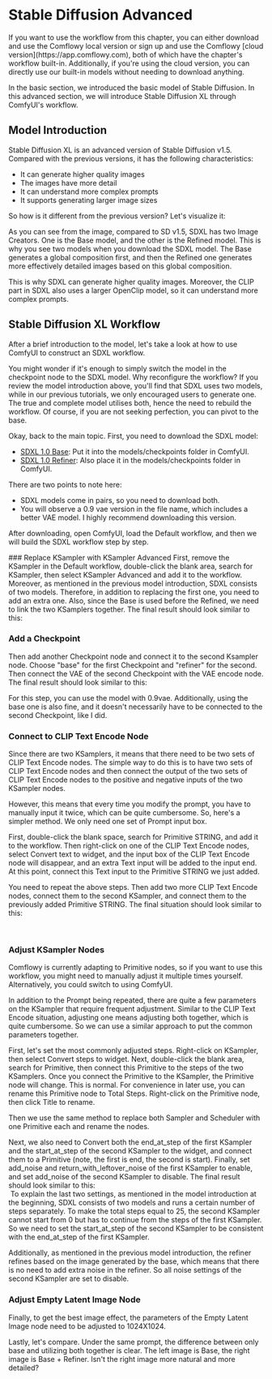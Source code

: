 
# Stable Diffusion Advanced

<Callout type="warning" emoji="⚠️">
  If you want to use the workflow from this chapter, you can either download and use the Comflowy local version or sign up and use the Comflowy [cloud version](https://app.comflowy.com), both of which have the chapter's workflow built-in. Additionally, if you're using the cloud version, you can directly use our built-in models without needing to download anything.
</Callout>

In the basic section, we introduced the basic model of Stable Diffusion. In this advanced section, we will introduce Stable Diffusion XL through ComfyUI's workflow.

## Model Introduction

Stable Diffusion XL is an advanced version of Stable Diffusion v1.5. Compared with the previous versions, it has the following characteristics:
* It can generate higher quality images
* The images have more detail
* It can understand more complex prompts
* It supports generating larger image sizes

So how is it different from the previous version? Let's visualize it:
<br/>
<PhotoProvider>
  <PhotoView src="/stable-diffusion-advanced/001.png">
    <img src="/stable-diffusion-advanced/001.png" alt="" className='rounded-lg'/>
  </PhotoView>
</PhotoProvider>

As you can see from the image, compared to SD v1.5, SDXL has two Image Creators. One is the Base model, and the other is the Refined model. This is why you see two models when you download the SDXL model. The Base generates a global composition first, and then the Refined one generates more effectively detailed images based on this global composition.

This is why SDXL can generate higher quality images. Moreover, the CLIP part in SDXL also uses a larger OpenClip model, so it can understand more complex prompts.

## Stable Diffusion XL Workflow 

After a brief introduction to the model, let's take a look at how to use ComfyUI to construct an SDXL workflow.

<Callout emoji="💡">
  You might wonder if it's enough to simply switch the model in the checkpoint node to the SDXL model. Why reconfigure the workflow?
  If you review the model introduction above, you'll find that SDXL uses two models, while in our previous tutorials, we only encouraged users to generate one. The true and complete model utilises both, hence the need to rebuild the workflow. Of course, if you are not seeking perfection, you can pivot to the base.
</Callout>

Okay, back to the main topic. First, you need to download the SDXL model:
* [SDXL 1.0 Base](https://huggingface.co/stabilityai/stable-diffusion-xl-base-1.0/tree/main): Put it into the models/checkpoints folder in ComfyUI.
* [SDXL 1.0 Refiner](https://huggingface.co/stabilityai/stable-diffusion-xl-refiner-1.0/tree/main): Also place it in the models/checkpoints folder in ComfyUI.

There are two points to note here:
* SDXL models come in pairs, so you need to download both.
* You will observe a 0.9 vae version in the file name, which includes a better VAE model. I highly recommend downloading this version.

After downloading, open ComfyUI, load the Default workflow, and then we will build the SDXL workflow step by step.

<Steps>
  ### Replace KSampler with KSampler Advanced
  First, remove the KSampler in the Default workflow, double-click the blank area, search for KSampler, then select KSampler Advanced and add it to the workflow. Moreover, as mentioned in the previous model introduction, SDXL consists of two models. Therefore, in addition to replacing the first one, you need to add an extra one. Also, since the Base is used before the Refined, we need to link the two KSamplers together. The final result should look similar to this:
  <br/>
  <PhotoProvider>
    <PhotoView src="/stable-diffusion-advanced/002.png">
      <img src="/stable-diffusion-advanced/002.png" alt="" className='rounded-lg'/>
    </PhotoView>
  </PhotoProvider>

  ### Add a Checkpoint
  Then add another Checkpoint node and connect it to the second Ksampler node. Choose "base" for the first Checkpoint and "refiner" for the second. Then connect the VAE of the second Checkpoint with the VAE encode node. The final result should look similar to this:
  <br/>
  <PhotoProvider>
    <PhotoView src="/stable-diffusion-advanced/003.png">
      <img src="/stable-diffusion-advanced/003.png" alt="" className='rounded-lg'/>
    </PhotoView>
  </PhotoProvider>

  For this step, you can use the model with 0.9vae. Additionally, using the base one is also fine, and it doesn't necessarily have to be connected to the second Checkpoint, like I did.

  ### Connect to CLIP Text Encode Node
  Since there are two KSamplers, it means that there need to be two sets of CLIP Text Encode nodes. The simple way to do this is to have two sets of CLIP Text Encode nodes and then connect the output of the two sets of CLIP Text Encode nodes to the positive and negative inputs of the two KSampler nodes.

  However, this means that every time you modify the prompt, you have to manually input it twice, which can be quite cumbersome. So, here's a simpler method. We only need one set of Prompt input box.

  First, double-click the blank space, search for Primitive STRING, and add it to the workflow. Then right-click on one of the CLIP Text Encode nodes, select Convert text to widget, and the input box of the CLIP Text Encode node will disappear, and an extra Text input will be added to the input end. At this point, connect this Text input to the Primitive STRING we just added. 

  You need to repeat the above steps. Then add two more CLIP Text Encode nodes, connect them to the second KSampler, and connect them to the previously added Primitive STRING. The final situation should look similar to this:

  <br/>
  <PhotoProvider>
    <PhotoView src="/stable-diffusion-advanced/004.png">
      <img src="/stable-diffusion-advanced/004.png" alt="" className='rounded-lg'/>
    </PhotoView>
  </PhotoProvider>

  ### Adjust KSampler Nodes
  <Callout type="warning" emoji="⚠️">
    Comflowy is currently adapting to Primitive nodes, so if you want to use this workflow, you might need to manually adjust it multiple times yourself. Alternatively, you could switch to using ComfyUI.
  </Callout>

  In addition to the Prompt being repeated, there are quite a few parameters on the KSampler that require frequent adjustment. Similar to the CLIP Text Encode situation, adjusting one means adjusting both together, which is quite cumbersome. So we can use a similar approach to put the common parameters together.

  First, let's set the most commonly adjusted steps. Right-click on KSampler, then select Convert steps to widget. Next, double-click the blank area, search for Primitive, then connect this Primitive to the steps of the two KSamplers. Once you connect the Primitive to the KSampler, the Primitive node will change. This is normal. For convenience in later use, you can rename this Primitive node to Total Steps. Right-click on the Primitive node, then click Title to rename.

  Then we use the same method to replace both Sampler and Scheduler with one Primitive each and rename the nodes.

  Next, we also need to Convert both the end_at_step of the first KSampler and the start_at_step of the second KSampler to the widget, and connect them to a Primitive (note, the first is end, the second is start). Finally, set add_noise and return_with_leftover_noise of the first KSampler to enable, and set add_noise of the second KSampler to disable. The final result should look similar to this:
  <br/>
  <PhotoProvider>
    <PhotoView src="/stable-diffusion-advanced/005.png">
      <img src="/stable-diffusion-advanced/005.png" alt="" className='rounded-lg'/>
    </PhotoView>
  </PhotoProvider>
  To explain the last two settings, as mentioned in the model introduction at the beginning, SDXL consists of two models and runs a certain number of steps separately. To make the total steps equal to 25, the second KSampler cannot start from 0 but has to continue from the steps of the first KSampler. So we need to set the start_at_step of the second KSampler to be consistent with the end_at_step of the first KSampler.

  Additionally, as mentioned in the previous model introduction, the refiner refines based on the image generated by the base, which means that there is no need to add extra noise in the refiner. So all noise settings of the second KSampler are set to disable.

  ### Adjust Empty Latent Image Node
  Finally, to get the best image effect, the parameters of the Empty Latent Image node need to be adjusted to 1024X1024.
</Steps>

Lastly, let's compare. Under the same prompt, the difference between only base and utilizing both together is clear. The left image is Base, the right image is Base + Refiner. Isn't the right image more natural and more detailed?
<br/>
<PhotoProvider>
  <PhotoView src="/stable-diffusion-advanced/006.png">
      <img src="/stable-diffusion-advanced/006.png" alt="" className='rounded-lg'/>
  </PhotoView>
</PhotoProvider>

<br/>
<Subscribe />